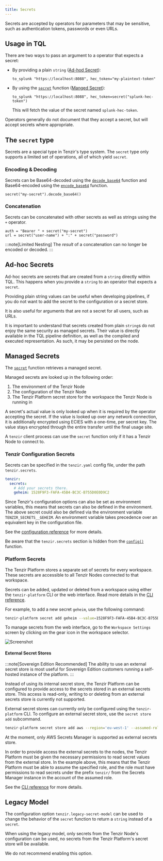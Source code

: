 ```yaml
---
title: Secrets
---
```


Secrets are accepted by operators for parameters that may be sensitive,
such as authentication tokens, passwords or even URLs.

## Usage in TQL

There are two ways to pass an argument to a operator that expects a secret:

- By providing a plain `string` ([Ad-hod Secret](#ad-hoc-secrets)):

  ```tql
  to_splunk "https://localhost:8088", hec_token="my-plaintext-token"
  ```

- By using the [`secret`](/reference/functions/secret) function ([Manged Secret](#managed-secrets)):

  ```tql
  to_splunk "https://localhost:8088", hec_token=secret("splunk-hec-token")
  ```

  This will fetch the value of the secret named `splunk-hec-token`.

Operators generally do not document that they accept a secret, but will accept
secrets where appropriate.

## The `secret` type

Secrets are a special type in Tenzir's type system. The `secret` type only
supports a limited set of operations, all of which yield `secret`.

### Encoding & Decoding

Secrets can be Base64-decoded using the
[`decode_base64`](../reference/functions/decode_base64) function and
Base64-encoded using the [`encode_base64`](../reference/functions/encode_base64)
function.

```tql
secret("my-secret").decode_base64()
```

### Concatenation

Secrets can be concatenated with other secrets as well as strings using the
`+` operator.

```tql
auth = "Bearer " + secret("my-secret")
url = secret("user-name") + ":" + secret("password")
```

:::note[Limited Nesting]
The *result* of a concatenation can no longer be encoded or decoded.
:::

## Ad-hoc Secrets

Ad-hoc secrets are secrets that are created from a `string` directly within TQL.
This happens when you provide a `string` to an operator that expects a `secret`.

Providing plain string values can be useful when developing pipelines, if you do
not want to add the secret to the configuration or a secret store.

It is also useful for arguments that are not a secret for all users, such as
URLs.

It is important to understand that secrets created from plain `string`s do not
enjoy the same security as managed secrets. Their value is directly available
in the TQL pipeline definition, as well as the compiled and executed
representation. As such, it may be persisted on the node.

## Managed Secrets

The [`secret`](/reference/functions/secret) function retrieves a managed
secret.

Managed secrets are looked up in the following order:

1. The environment of the Tenzir Node
2. The configuration of the Tenzir Node
3. The Tenzir Platform secret store for the workspace the Tenzir Node is
   running in

A secret's actual value is only looked up when it is required by the operator
accepting the secret. If the value is looked up over any network connection, it
is additionally encrypted using ECIES with a one-time, per secret key.
The value stays encrypted through the entire transfer until the final usage
site.

A `tenzir` client process can use the `secret` function only if it has a Tenzir
Node to connect to.

### Tenzir Configuration Secrets

Secrets can be specified in the `tenzir.yaml` config file, under the path
`tenzir.secrets`.

```yaml
tenzir:
  secrets:
    # Add your secrets there.
    geheim: 1528F9F3-FAFA-45B4-BC3C-B755D0E0D9C2
```

Since Tenzir's configuration options can also be set as environment variables,
this means that secrets can also be defined in the environment. The above
secret could also be defined via the environment variable
`TENZIR_SECRETS__GEHEIM`. An environment variable takes precedence over an
equivalent key in the configuration file.

See the [configuration reference](/reference/configuration) for more details.

Be aware that the `tenzir.secrets` section is hidden from the
[`config()`](/reference/functions/config) function.

### Platform Secrets

The Tenzir Platform stores a separate set of secrets for every workspace.
These secrets are accessible to all Tenzir Nodes connected to that workspace.

Secrets can be added, updated or deleted from a workspace using either the
`tenzir-platform` CLI or the web interface. Read more details in the
[CLI reference](../reference/platform-cli#manage-secrets).

For example, to add a new secret `geheim`, use the following command:

```sh
tenzir-platform secret add geheim --value=1528F9F3-FAFA-45B4-BC3C-B755D0E0D9C2
```

To manage secrets from the web interface, go to the `Workspace Settings` screen
by clicking on the gear icon in the workspace selector.

![Screenshot](secrets.png)

#### External Secret Stores

:::note[Sovereign Edition Recommended]
The ability to use an external secret store is most useful for Sovereign Edition
customers running a self-hosted instance of the platform.
:::

Instead of using its internal secret store, the Tenzir Platform can be
configured to provide access to the secrets stored in an external secrets store.
This access is read-only, writing to or deleting from an external
secrets store is currently not supported.

External secret stores can currently only be configured using the
`tenzir-platform` CLI. To configure an external secret store, use the
`secret store add` subcommand.

```sh
tenzir-platform secret store add aws --region='eu-west-1' --assumed-role-arn='arn:aws:iam::1234567890:role/tenzir-platform-secrets-access' --prefix=tenzir/
```

At the moment, only AWS Secrets Manager is supported as external secrets store.

In order to provide access the external secrets to the nodes, the Tenzir
Platform must be given the necessary permissions to read secret values from the
external store. In the example above, this means that the Tenzir Platform must
be able to assume the specified role, and the role must have permissions to
read secrets under the prefix `tenzir/` from the Secrets Manager instance in
the account of the assumed role.

See the
[CLI reference](../reference/platform-cli#manage-external-secret-stores) for
more details.

## Legacy Model

The configuration option `tenzir.legacy-secret-model` can be used to change the
behavior of the `secret` function to return a `string` instead of a `secret`.

When using the legacy model, only secrets from the Tenzir Node's configuration
can be used, no secrets from the Tenzir Platform's secret store will be
available.

We do not recommend enabling this option.
